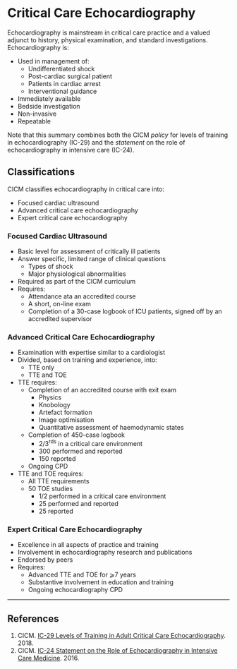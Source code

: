 # Critical Care Echocardiography

Echocardiography is mainstream in critical care practice and a valued adjunct to history, physical examination, and standard investigations. Echocardiography is:

* Used in management of:
	* Undifferentiated shock
	* Post-cardiac surgical patient
	* Patients in cardiac arrest
	* Interventional guidance
* Immediately available
* Bedside investigation
* Non-invasive
* Repeatable

:::column-margin
Note that this summary combines both the CICM *policy* for levels of training in echocardiography (IC-29) and the *statement* on the role of echocardiography in intensive care (IC-24).
:::

## Classifications

CICM classifies echocardiography in critical care into:

* Focused cardiac ultrasound
* Advanced critical care echocardiography
* Expert critical care echocardiography


### Focused Cardiac Ultrasound

* Basic level for assessment of critically ill patients
* Answer specific, limited range of clinical questions
	* Types of shock
	* Major physiological abnormalities
* Required as part of the CICM curriculum
* Requires:
	* Attendance ata an accredited course
	* A short, on-line exam
	* Completion of a 30-case logbook of ICU patients, signed off by an accredited supervisor


### Advanced Critical Care Echocardiography

* Examination with expertise similar to a cardiologist
* Divided, based on training and experience, into:
	* TTE only
	* TTE and TOE
* TTE requires:
	* Completion of an accredited course with exit exam
		* Physics
		* Knobology
		* Artefact formation
		* Image optimisation
		* Quantitative assessment of haemodynamic states
	* Completion of 450-case logbook\
		* 2/3^rds^ in a critical care environment
		* 300 performed and reported
		* 150 reported
	* Ongoing CPD
* TTE and TOE requires:
	* All TTE requirements
	* 50 TOE studies
		* 1/2 performed in a critical care environment
		* 25 performed and reported
		* 25 reported


### Expert Critical Care Echocardiography

* Excellence in all aspects of practice and training
* Involvement in echocardiography research and publications
* Endorsed by peers
* Requires:
	* Advanced TTE and TOE for ⩾7 years
	* Substantive involvement in education and training
	* Ongoing echocardiography CPD


---

## References

1. CICM. [IC-29 Levels of Training in Adult Critical Care Echocardiography](https://cicm.org.au/CICM_Media/CICMSite/Files/Professional/IC-29-Levels-of-Training-in-Adult-Critical-Care-Echocardiography.pdf). 2018.
2. CICM. [IC-24 Statement on the Role of Echocardiography in Intensive Care Medicine](https://cicm.org.au/CICM_Media/CICMSite/Files/Professional/IC-24-Statement-on-the-Role-of-Echocardiography-in-Intensive-Care-Medicine.pdf). 2016.
